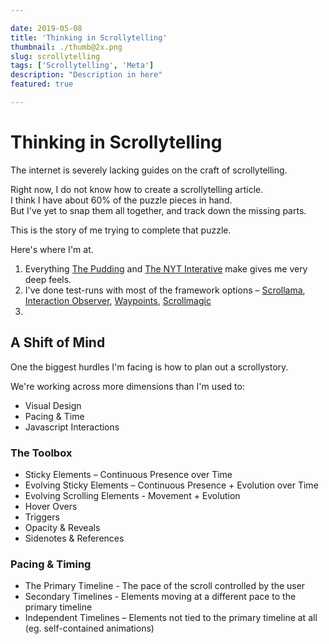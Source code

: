 ```yaml
---

date: 2019-05-08
title: 'Thinking in Scrollytelling'
thumbnail: ./thumb@2x.png
slug: scrollytelling
tags: ['Scrollytelling', 'Meta']
description: "Description in here"
featured: true

---
```


# Thinking in Scrollytelling

The internet is severely lacking guides on the craft of scrollytelling.

Right now, I do not know how to create a scrollytelling article.  
I think I have about 60% of the puzzle pieces in hand.  
But I've yet to snap them all together, and track down the missing parts.

This is the story of me trying to complete that puzzle.

Here's where I'm at.

1. Everything [The Pudding](#) and [The NYT Interative](#) make gives me very deep feels.
2. I've done test-runs with most of the framework options – [Scrollama](#), [Interaction Observer](#), [Waypoints](#), [Scrollmagic](#)
3. 

## A Shift of Mind

One the biggest hurdles I'm facing is how to plan out a scrollystory.

We're working across more dimensions than I'm used to:
* Visual Design
* Pacing & Time
* Javascript Interactions


### The Toolbox

* Sticky Elements – Continuous Presence over Time
* Evolving Sticky Elements – Continuous Presence + Evolution over Time
* Evolving Scrolling Elements - Movement + Evolution
* Hover Overs
* Triggers
* Opacity & Reveals
* Sidenotes & References

### Pacing & Timing

* The Primary Timeline - The pace of the scroll controlled by the user
* Secondary Timelines - Elements moving at a different pace to the primary timeline
* Independent Timelines – Elements not tied to the primary timeline at all (eg. self-contained animations)